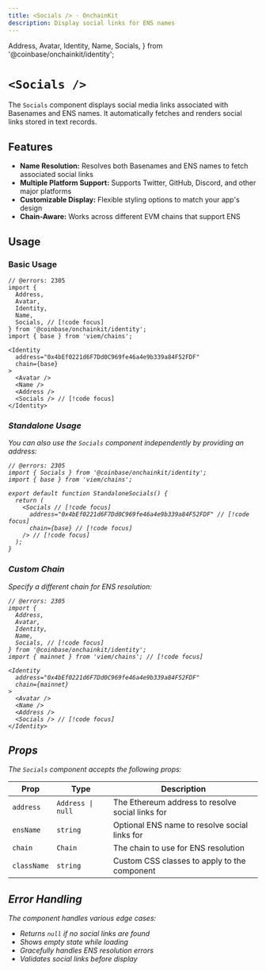 ```yaml
---
title: <Socials /> · OnchainKit
description: Display social links for ENS names
---
```

  Address,
  Avatar,
  Identity,
  Name,
  Socials,
} from '@coinbase/onchainkit/identity';

# `<Socials />`

The `Socials` component displays social media links associated with Basenames and ENS names. 
It automatically fetches and renders social links stored in text records.

## Features
- **Name Resolution:** Resolves both Basenames and ENS names to fetch associated social links
- **Multiple Platform Support:** Supports Twitter, GitHub, Discord, and other major platforms
- **Customizable Display:** Flexible styling options to match your app's design
- **Chain-Aware:** Works across different EVM chains that support ENS

## Usage

### Basic Usage

```tsx twoslash
// @errors: 2305
import {
  Address,
  Avatar,
  Identity,
  Name,
  Socials, // [!code focus]
} from '@coinbase/onchainkit/identity';
import { base } from 'viem/chains';

<Identity
  address="0x4bEf0221d6F7Dd0C969fe46a4e9b339a84F52FDF"
  chain={base}
>
  <Avatar />
  <Name />
  <Address />
  <Socials /> // [!code focus]
</Identity>
```
<App>
  <Identity
    address="0x4bEf0221d6F7Dd0C969fe46a4e9b339a84F52FDF"
    chain={base}
  >
    <Avatar />
    <Name />
    <Address />
    <Socials />
  </Identity>
</App>

### Standalone Usage

You can also use the `Socials` component independently by providing an address:

```tsx twoslash
// @errors: 2305
import { Socials } from '@coinbase/onchainkit/identity';
import { base } from 'viem/chains';

export default function StandaloneSocials() {
  return (
    <Socials // [!code focus]
      address="0x4bEf0221d6F7Dd0C969fe46a4e9b339a84F52FDF" // [!code focus]
      chain={base} // [!code focus]
    /> // [!code focus]
  );
}
```
<App>
  <Socials 
    address="0x4bEf0221d6F7Dd0C969fe46a4e9b339a84F52FDF"
    chain={base}
  />
</App>

### Custom Chain

Specify a different chain for ENS resolution:

```tsx twoslash
// @errors: 2305
import {
  Address,
  Avatar,
  Identity,
  Name,
  Socials, // [!code focus]
} from '@coinbase/onchainkit/identity';
import { mainnet } from 'viem/chains'; // [!code focus]

<Identity
  address="0x4bEf0221d6F7Dd0C969fe46a4e9b339a84F52FDF"
  chain={mainnet}
>
  <Avatar />
  <Name />
  <Address />
  <Socials /> // [!code focus]
</Identity>
```
<App>
  <Identity
    address="0x4bEf0221d6F7Dd0C969fe46a4e9b339a84F52FDF"
    chain={mainnet}
  >
    <Avatar />
    <Name />
    <Address />
    <Socials />
  </Identity>
</App>

## Props

The `Socials` component accepts the following props:

| Prop | Type | Description |
|------|------|-------------|
| `address` | `Address \| null` | The Ethereum address to resolve social links for |
| `ensName` | `string` | Optional ENS name to resolve social links for |
| `chain` | `Chain` | The chain to use for ENS resolution |
| `className` | `string` | Custom CSS classes to apply to the component |


## Error Handling

The component handles various edge cases:

- Returns `null` if no social links are found
- Shows empty state while loading
- Gracefully handles ENS resolution errors
- Validates social links before display
